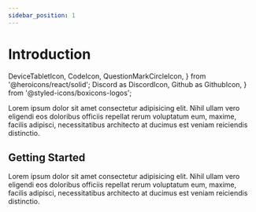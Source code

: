 ```yaml
---
sidebar_position: 1
---
```


# Introduction

  DeviceTabletIcon,
  CodeIcon,
  QuestionMarkCircleIcon,
} from '@heroicons/react/solid';
  Discord as DiscordIcon,
  Github as GithubIcon,
} from '@styled-icons/boxicons-logos';

Lorem ipsum dolor sit amet consectetur adipisicing elit. Nihil ullam vero eligendi eos doloribus officiis repellat rerum voluptatum eum, maxime, facilis adipisci, necessitatibus architecto at ducimus est veniam reiciendis distinctio.

<div className="grid xl:grid-cols-6 gap-4">

<GridLink
  to="/react/quickstart"
  Icon="/icons/client-sdks.svg"
  className="xl:col-span-3 py-6"
  title="Client SDK"
  subtitle="Lorem ipsum dolor sit amet consectetur adipisicing elit."
  iconClassName="xl:h-14"
/>

<GridLink
  to="/api"
  Icon="/icons/api.svg"
  className="xl:col-span-3 py-6"
  title="API Reference"
  subtitle="Lorem ipsum dolor sit amet consectetur adipisicing elit."
  iconClassName="xl:h-14"
/>

<GridLink
  to="/api"
  Icon="/icons/faq.svg"
  title="FAQs"
  className="xl:col-span-2"
/>

<GridLink
  href="https://discord.com/invite/pxRcdNufvk"
  to="/api"
  Icon="/icons/community.svg"
  title="Community"
  className="xl:col-span-2"
/>

<GridLink
  to="https://github.com/dyte-in"
  Icon="/icons/examples.svg"
  title="Examples"
  className="xl:col-span-2"
/>

</div>

## Getting Started

Lorem ipsum dolor sit amet consectetur adipisicing elit. Nihil ullam vero eligendi eos doloribus officiis repellat rerum voluptatum eum, maxime, facilis adipisci, necessitatibus architecto at ducimus est veniam reiciendis distinctio.

<div className="grid xl:grid-cols-6 gap-4">

<GridLink
  to="/react/quickstart"
  Icon="/icons/react.svg"
  className="md:col-span-2"
  title="React"
  subtitle="Web"
  iconClassName="h-12"
/>

<GridLink
  to="/react/quickstart"
  Icon="/icons/js.svg"
  className="md:col-span-2"
  title="Vanilla JS"
  subtitle="Web"
  iconClassName="h-12"
/>

<GridLink
  to="/flutter/quickstart"
  Icon="/icons/flutter.svg"
  className="md:col-span-2"
  title="Flutter"
  subtitle="Android + iOS"
  iconClassName="h-12"
/>

<GridLink
  to="/react/quickstart"
  Icon="/icons/kotlin.svg"
  className="md:col-span-2"
  title="Kotlin / Java"
  subtitle="Android"
  iconClassName="h-12"
/>

<GridLink
  to="/react/quickstart"
  Icon="/icons/swift.svg"
  className="md:col-span-2"
  title="Swift / Objective C"
  subtitle="iOS"
  iconClassName="h-12"
/>

<GridLink
  to="/react/quickstart"
  Icon="/icons/react.svg"
  className="md:col-span-2"
  title="React Native"
  subtitle="Android + iOS"
  iconClassName="h-12"
/>

</div>
